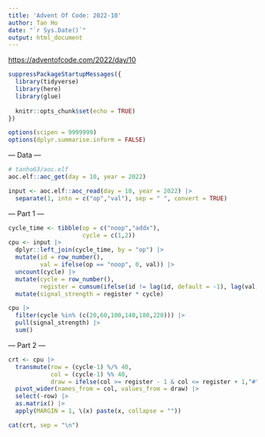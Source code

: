 ```yaml
---
title: 'Advent Of Code: 2022-10'
author: Tan Ho
date: "`r Sys.Date()`"
output: html_document
---
```


<https://adventofcode.com/2022/day/10>

```r
suppressPackageStartupMessages({
  library(tidyverse)
  library(here)
  library(glue)
  
  knitr::opts_chunk$set(echo = TRUE)
})

options(scipen = 9999999)
options(dplyr.summarise.inform = FALSE)
```

--- Data ---

```r
# tanho63/aoc.elf
aoc.elf::aoc_get(day = 10, year = 2022)
```

```r
input <- aoc.elf::aoc_read(day = 10, year = 2022) |> 
  separate(1, into = c("op","val"), sep = " ", convert = TRUE)

```

--- Part 1 ---

```r
cycle_time <- tibble(op = c("noop","addx"),
                     cycle = c(1,2))
cpu <- input |> 
  dplyr::left_join(cycle_time, by = "op") |> 
  mutate(id = row_number(),
         val = ifelse(op == "noop", 0, val)) |> 
  uncount(cycle) |> 
  mutate(cycle = row_number(),
         register = cumsum(ifelse(id != lag(id, default = -1), lag(val, default = 0), 0)) + 1) |> 
  mutate(signal_strength = register * cycle)

cpu |> 
  filter(cycle %in% (c(20,60,100,140,180,220))) |>
  pull(signal_strength) |> 
  sum()

```

--- Part 2 ---

```r
crt <- cpu |> 
  transmute(row = (cycle-1) %/% 40,
            col = (cycle-1) %% 40,
            draw = ifelse(col >= register - 1 & col <= register + 1,"#"," ")) |> 
  pivot_wider(names_from = col, values_from = draw) |> 
  select(-row) |> 
  as.matrix() |> 
  apply(MARGIN = 1, \(x) paste(x, collapse = ""))

cat(crt, sep = "\n")

```

